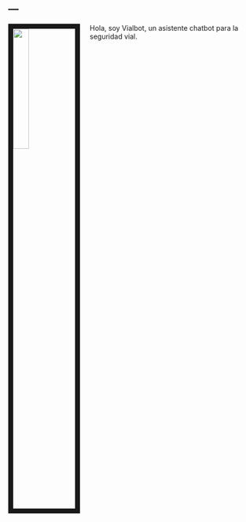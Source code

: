 ---
---

<link rel="stylesheet" href="styles.css" type="text/css">

<img src="images/vialbot.jpg" style="width:25%; border:10px solid; margin-right: 20px" align="left">

Hola, soy Vialbot, un asistente chatbot para la seguridad vial.
